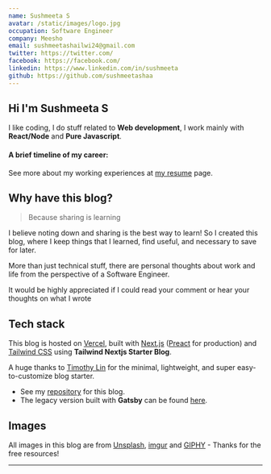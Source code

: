 ```yaml
---
name: Sushmeeta S
avatar: /static/images/logo.jpg
occupation: Software Engineer
company: Meesho
email: sushmeetashailwi24@gmail.com
twitter: https://twitter.com/
facebook: https://facebook.com/
linkedin: https://www.linkedin.com/in/sushmeeta
github: https://github.com/sushmeetashaa
---
```



## Hi <Twemoji emoji="waving hand" /> I'm Sushmeeta S

I like coding, I do stuff related to **Web development**, I work mainly with **React/Node** and **Pure Javascript**.

#### A brief timeline of my career:

<Timeline />

See more about my working experiences at [my resume](/resume) page.

## Why have this blog?

> Because sharing is learning

I believe noting down and sharing is the best way to learn! So I created this blog, where I keep things that I learned, find useful, and necessary to save for later.

More than just technical stuff, there are personal thoughts about work and life from the perspective of a Software Engineer.

It would be highly appreciated if I could read your comment or hear your thoughts on what I wrote <Twemoji emoji="clinking-beer-mugs" />

## Tech stack

This blog is hosted on [Vercel](https://vercel.com/), built with [Next.js](https://nextjs.org/) ([Preact](https://preactjs.com/) for production) and [Tailwind CSS](https://tailwindcss.com/) using **Tailwind Nextjs Starter Blog**.

A huge thanks to [Timothy Lin](https://twitter.com/timlrxx) for the minimal, lightweight, and super easy-to-customize blog starter.

- See my [repository](https://github.com/hta218/leo-blog) for this blog.
- The legacy version built with **Gatsby** can be found [here](https://leo-blog-legacy.vercel.app/).

## Images

All images in this blog are from [Unsplash](https://unsplash.com/), [imgur](https://imgur.com) and [GIPHY](https://giphy.com/) - Thanks for the free resources!

---
